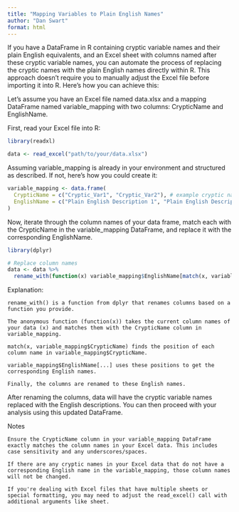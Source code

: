 ```yaml
---
title: "Mapping Variables to Plain English Names"
author: "Dan Swart"
format: html
---
```


If you have a DataFrame in R containing cryptic variable names and their plain English equivalents, and an Excel sheet with columns named after these cryptic variable names, you can automate the process of replacing the cryptic names with the plain English names directly within R. This approach doesn't require you to manually adjust the Excel file before importing it into R. Here's how you can achieve this:


Let's assume you have an Excel file named data.xlsx and a mapping DataFrame named variable_mapping with two columns: CrypticName and EnglishName.

First, read your Excel file into R:

```r
library(readxl)

data <- read_excel("path/to/your/data.xlsx")

```

Assuming variable_mapping is already in your environment and structured as described. If not, here's how you could create it:

```r
variable_mapping <- data.frame(
  CrypticName = c("Cryptic_Var1", "Cryptic_Var2"), # example cryptic names
  EnglishName = c("Plain English Description 1", "Plain English Description 2") # corresponding plain English descriptions
)

```

Now, iterate through the column names of your data frame, match each with the CrypticName in the variable_mapping DataFrame, and replace it with the corresponding EnglishName.


```r
library(dplyr)

# Replace column names
data <- data %>%
  rename_with(function(x) variable_mapping$EnglishName[match(x, variable_mapping$CrypticName)])

```

Explanation:

    rename_with() is a function from dplyr that renames columns based on a function you provide.
    
    The anonymous function (function(x)) takes the current column names of your data (x) and matches them with the CrypticName column in variable_mapping.
    
    match(x, variable_mapping$CrypticName) finds the position of each column name in variable_mapping$CrypticName.
    
    variable_mapping$EnglishName[...] uses these positions to get the corresponding English names.
    
    Finally, the columns are renamed to these English names.



After renaming the columns, data will have the cryptic variable names replaced with the English descriptions. You can then proceed with your analysis using this updated DataFrame.


Notes

    Ensure the CrypticName column in your variable_mapping DataFrame exactly matches the column names in your Excel data. This includes case sensitivity and any underscores/spaces.
    
    If there are any cryptic names in your Excel data that do not have a corresponding English name in the variable_mapping, those column names will not be changed.
    
    If you're dealing with Excel files that have multiple sheets or special formatting, you may need to adjust the read_excel() call with additional arguments like sheet.











